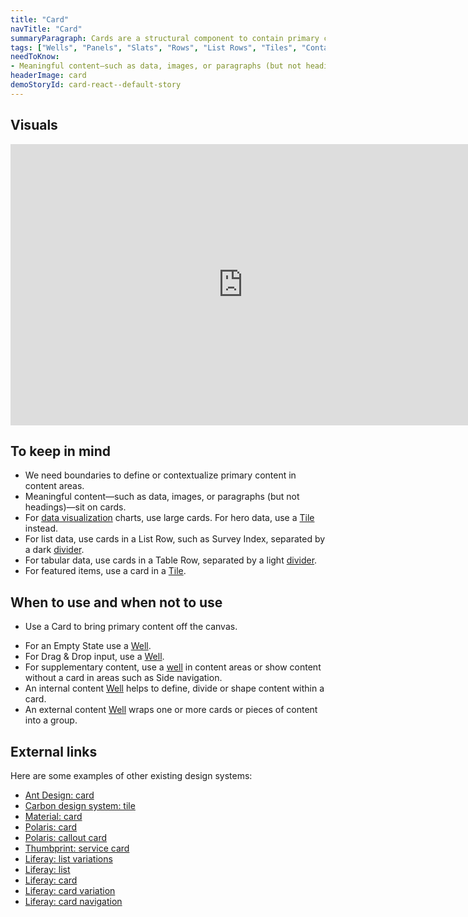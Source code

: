 ```yaml
---
title: "Card"
navTitle: "Card"
summaryParagraph: Cards are a structural component to contain primary content.
tags: ["Wells", "Panels", "Slats", "Rows", "List Rows", "Tiles", "Container", "Content area", "Box", "Rectangle"]
needToKnow:
- Meaningful content—such as data, images, or paragraphs (but not headings)—sit on cards.
headerImage: card
demoStoryId: card-react--default-story
---
```



## Visuals

<iframe style="border: none;" width="744" height="450" src="https://www.figma.com/embed?embed_host=share&url=https%3A%2F%2Fwww.figma.com%2Ffile%2Fe3TyAOZKfLg9cA01Iy1Mgm%2FKaizen-Site-embed%3Fnode-id%3D1292%253A583" allowfullscreen></iframe>

## To keep in mind

* We need boundaries to define or contextualize primary content in content areas.
* Meaningful content—such as data, images, or paragraphs (but not headings)—sit on cards.
* For [data visualization](/guidelines/data-visualization) charts, use large cards. For hero data, use a [Tile](/components/tile) instead.
* For list data, use cards in a List Row, such as Survey Index, separated by a dark [divider](/components/divider).
* For tabular data, use cards in a Table Row, separated by a light [divider](/components/divider).
* For featured items, use a card in a [Tile](/components/tile).

## When to use and when not to use

<WhenToUseAndWhenNotToUse>
<WhenToUse>

- Use a Card to bring primary content off the canvas.

</WhenToUse>
<WhenNotToUse>

* For an Empty State use a [Well](/components/well).
* For Drag & Drop input, use a [Well](/components/well).
* For supplementary content, use a [well](/components/well) in content areas or show content without a card in areas such as Side navigation.
* An internal content [Well](/components/well) helps to define, divide or shape content within a card.
* An external content [Well](/components/well) wraps one or more cards or pieces of content into a group.

</WhenNotToUse>
</WhenToUseAndWhenNotToUse>

## External links

Here are some examples of other existing design systems:

- [Ant Design: card](https://ant.design/components/card/)
- [Carbon design system: tile](https://www.carbondesignsystem.com/components/tile/code)
- [Material: card](https://material.io/design/components/cards.html)
- [Polaris: card](https://polaris.shopify.com/components/structure/card#navigation)
- [Polaris: callout card](https://polaris.shopify.com/components/structure/callout-card#navigation)
- [Thumbprint: service card](https://thumbprint.design/components/service-card/usage/)
- [Liferay: list variations](https://liferay.design/lexicon/core-components/List/list-variations/)
- [Liferay: list](https://liferay.design/lexicon/core-components/List/list/)
- [Liferay: card](https://liferay.design/lexicon/core-components/cards/cards/)
- [Liferay: card variation](https://liferay.design/lexicon/core-components/cards/cards-variation/)
- [Liferay: card navigation](https://liferay.design/lexicon/core-components/cards/cards-navigation/)

